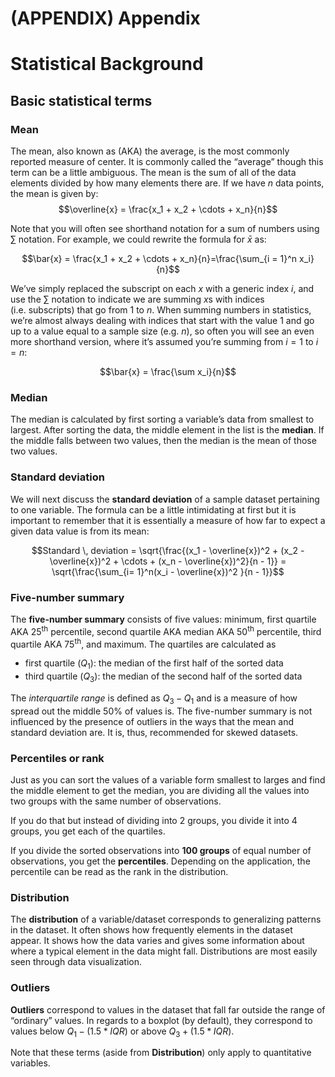 \cleardoublepage

# (APPENDIX) Appendix {-}

# Statistical Background {#appendixA}

## Basic statistical terms

### Mean

The mean, also known as (AKA) the average, is the most commonly reported measure of center.  It is commonly called the "average" though this term can be a little ambiguous. The mean is the sum of all of the data elements divided by how many elements there are. If we have $n$ data points, the mean is given by: $$\overline{x} = \frac{x_1 + x_2 + \cdots + x_n}{n}$$

Note that you will often see shorthand notation for a sum of numbers using $\sum$ notation. For example, we could rewrite the formula for $\bar{x}$ as:

$$\bar{x} = \frac{x_1 + x_2 + \cdots + x_n}{n}=\frac{\sum_{i = 1}^n x_i}{n}$$

We've simply replaced the subscript on each $x$ with a generic index $i$, and use the $\sum$ notation to indicate we are summing $x$s with indices (i.e. subscripts) that go from 1 to $n$. When summing numbers in statistics, we're almost always dealing with indices that start with the value 1 and go up to a value equal to a sample size (e.g. $n$), so often you will see an even more shorthand version, where it's assumed you're summing from $i = 1$ to $i = n$:

$$\bar{x} = \frac{\sum x_i}{n}$$

### Median

The median is calculated by first sorting a variable's data from smallest to largest.  After sorting the data, the middle element in the list is the **median**. If the middle falls between two values, then the median is the mean of those two values.

### Standard deviation

We will next discuss the **standard deviation** of a sample dataset pertaining to one variable.  The formula can be a little intimidating at first but it is important to remember that it is essentially a measure of how far to expect a given data value is from its mean:

$$Standard \, deviation = \sqrt{\frac{(x_1 - \overline{x})^2 + (x_2 - \overline{x})^2 + \cdots + (x_n - \overline{x})^2}{n - 1}} = \sqrt{\frac{\sum_{i= 1}^n(x_i - \overline{x})^2 }{n - 1}}$$

### Five-number summary

The **five-number summary** consists of five values:  minimum, first quartile AKA 25^th^ percentile, second quartile AKA median AKA 50^th^ percentile, third quartile AKA 75^th^, and maximum.  The quartiles are calculated as

- first quartile ($Q_1$): the median of the first half of the sorted data
- third quartile ($Q_3$): the median of the second half of the sorted data

The _interquartile range_ is defined as $Q_3 - Q_1$ and is a measure of how spread out the middle 50% of values is. The five-number summary is not influenced by the presence of outliers in the ways that the mean and standard deviation are.  It is, thus, recommended for skewed datasets.

### Percentiles or rank {#appPercentiles}

Just as you can sort the values of a variable form smallest to larges and find the middle element to get the median, you are dividing all the values into two groups with the same number of observations. 

If you do that but instead of dividing into 2 groups, you divide it into 4 groups, you get each of the quartiles. 

If you divide the sorted observations into **100 groups** of equal number of observations, you get the **percentiles**. Depending on the application, the percentile can be read as the rank in the distribution.

### Distribution {#appDistributions}

The **distribution** of a variable/dataset corresponds to generalizing patterns in the dataset.  It often shows how frequently elements in the dataset appear.  It shows how the data varies and gives some information about where a typical element in the data might fall.  Distributions are most easily seen through data visualization.

### Outliers

**Outliers** correspond to values in the dataset that fall far outside the range of "ordinary" values.  In regards to a boxplot (by default), they correspond to values below $Q_1 - (1.5 * IQR)$ or above $Q_3 + (1.5 * IQR)$.

Note that these terms (aside from **Distribution**) only apply to quantitative variables.
